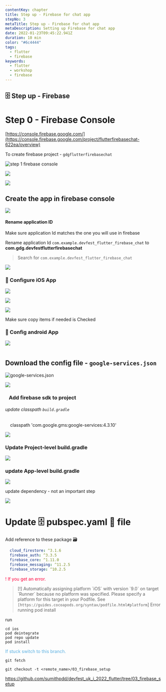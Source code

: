 ```yaml
---
contentKey: chapter
title: Step up - Firebase for chat app
stepNo: 3
metaTitle: Step up - Firebase for chat app
metaDescription: Setting up Firebase for chat app
date: 2022-01-23T09:45:22.941Z
duration: 10 min
color: "#6c4444"
tags:
  - flutter
  - firebase
keywords:
  - flutter
  - workshop
  - firebase
---
```

## 🗄️ Step up - Firebase

# Step 0 - Firebase Console

[https://console.firebase.google.com/](https://console.firebase.google.com/project/flutterfirebasechat-622ea/overview)

To create firebase project - `gdgflutterfirebasechat`

![step 1 firebase console](https://res.cloudinary.com/sitecore/image/upload/c_limit,q_80,w_2000/v1643202983/Codelab/flutter_02_chat_Firebase_console_gjvlov.png "step 1 firebase console")

![](https://res.cloudinary.com/sitecore/image/upload/c_limit,q_80,w_2000/v1643203142/Codelab/flutter_02_chat_Firebase_console_step2_lg7jdp.png)

![](https://res.cloudinary.com/sitecore/image/upload/c_limit,q_80,w_2000/v1643203243/Codelab/flutter_02_chat_Firebase_console_step3_zzwxio.png)

## Create the app in firebase console

![](https://res.cloudinary.com/sitecore/image/upload/c_limit,q_80,w_2000/v1643203463/Codelab/flutter_02_chat_Firebase_console_add_app_01_jwfh5m.png)

#### Rename application ID

Make sure application Id matches the one you will use in firebase

Rename application Id `com.example.devfest_flutter_firebase_chat` to **com.gdg.devfestflutterfirebasechat** 

> Search for `com.example.devfest_flutter_firebase_chat`

![](https://res.cloudinary.com/sitecore/image/upload/c_limit,q_80,w_2000/v1643204067/Codelab/flutter_02_chat_Firebase_console_add_app_02_f5pyvh.png)

### 📲 Configure iOS App

![](https://lh5.googleusercontent.com/ch4QeXzcXOkA1wmmyy5-eQfxQaiYDZawj6cvDUyPjj2ci2G26s2Ru1fuBQntPbCIW1Gzjm9KPZFQs6ujTdeUVyQtlK0sgXar89Fw_Bqq3p0akCMgT-rFHJTbFi89nnukIRwj1nUY)

![](https://lh4.googleusercontent.com/OXIVPqVUsTZxvQSCsAoNC1QN1leLpnUP4mtm6yzQsApDOR-JYM9lUzpPaGTpmamq6JRI1mAQi2YOu1ptH_0Gv3R5t67iPfKub7XkcHiM3vV2YR2hANAp551YJEZo4Dujg4ZMCUOu)

![](https://lh4.googleusercontent.com/ahrXXrj4MCFc5FTFrWGYZ6iovavPpr_2Ycf4_Mt-TIITn9YkPqcEYhmhz-gXtaj9fhZmzzz5KTcOAMpNj_4CltGmjo79UifBHKvz2yBXALSXAUjpu-PdHf6Wy2_6bA-LBHdj9_Fc)

Make sure copy items if needed is Checked 

### 📲 Config android App

![](https://res.cloudinary.com/sitecore/image/upload/c_limit,q_80,w_2000/v1643204202/Codelab/flutter_02_chat_Firebase_console_add_app_03_lpjkap.png)

![]()

## Download the config file - `google-services.json`

![google-services.json](https://res.cloudinary.com/sitecore/image/upload/c_limit,q_80,w_2000/v1643204297/Codelab/flutter_02_chat_Firebase_console_add_app_04_ex1oad.png "google-services.json")

![](https://res.cloudinary.com/sitecore/image/upload/c_limit,q_80,w_2000/v1643204556/Codelab/flutter_02_chat_Firebase_console_add_google_services_05_azsoba.png)

###    Add firebase sdk to project

###### update classpath `build.gradle`

    classpath 'com.google.gms:google-services:4.3.10'

![](https://res.cloudinary.com/sitecore/image/upload/c_limit,q_80,w_2000/v1643205121/Codelab/flutter_02_chat_Firebase_console_add_google_services_06_efsaxn.png)

### Update Project-level build.gradle

![](https://res.cloudinary.com/sitecore/image/upload/c_limit,q_80,w_2000/v1643205251/Codelab/flutter_02_chat_Firebase_console_add_google_services_07_vfa2rn.png)

### update App-level build.gradle

![](https://res.cloudinary.com/sitecore/image/upload/c_limit,q_80,w_2000/v1643207025/Codelab/flutter_02_chat_Firebase_console_add_google_services_08_ctsijy.png)

update dependency - not an important step

![](https://res.cloudinary.com/sitecore/image/upload/c_limit,q_80,w_2000/v1643207150/Codelab/flutter_02_chat_Firebase_console_add_google_services_09_vofd6i.png)

# Update 🗄️ pubspec.yaml 📄 file

Add reference to these package 🗃️

```yaml
  cloud_firestore: ^3.1.6 
  firebase_auth: ^3.3.5
  firebase_core: ^1.11.0
  firebase_messaging: ^11.2.5
  firebase_storage: ^10.2.5
```

<span style="color:#FF003B">! If you get an error.</span>

> \[!] Automatically assigning platform \`iOS\` with version \`9.0\` on target \`Runner\` because no platform was specified. Please specify a platform for this target in your Podfile. See `[https://guides.cocoapods.org/syntax/podfile.html#platform`] 
> Error running pod install

run

```
cd ios
pod deintegrate
pod repo update
pod install
```

<span style="color:#59afe1">If stuck switch to this branch.</span>

```
git fetch

git checkout -t <remote_name>/03_firebase_setup
```

https://github.com/sumithpdd/devfest_uk_i_2022_flutter/tree/03_firebase_setup